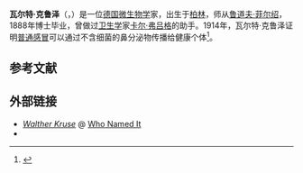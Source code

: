 
'''瓦尔特·克鲁泽'''（{{lang-en|Walther Kruse}}，{{bd|1864年|9月8日|1943年|}}）是一位[[德国|德国]][[微生物学|微生物学]]家，出生于[[柏林|柏林]]，师从[[鲁道夫·菲尔绍|鲁道夫·菲尔绍]]，1888年博士毕业，曾做过[[卫生学|卫生学]]家[[卡尔·弗吕格|卡尔·弗吕格]]的助手。1914年，瓦尔特·克鲁泽证明[[普通感冒|普通感冒]]可以通过不含细菌的鼻分泌物传播给健康个体<ref>{{Cite web |url=http://www.mondofacto.com/facts/dictionary?Kruse%27s+brush |title=Mondofacto Dictionary |access-date=2022-01-17 |archive-date=2016-03-04 |archive-url=https://web.archive.org/web/20160304062633/http://www.mondofacto.com/facts/dictionary?Kruse%27s+brush |dead-url=no }}</ref>。
== 参考文献 ==
{{reflist}}
==外部链接==
* [http://www.whonamedit.com/doctor.cfm/3002.html ''Walther Kruse''] {{Wayback|url=http://www.whonamedit.com/doctor.cfm/3002.html |date=20190606024504 }} @ [[Who_Named_It|Who Named It]]
* {{cite book
|title=America's Forgotten Pandemic
|author=Alfred W. Crosby
|year=2003
|publisher=Cambridge University Press
|isbn=0-521-54175-1
|url=https://books.google.com/books?id=KYtAkAIHw24C&q=kruse+%22common+cold%22&pg=PA279
}}